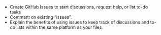 -   Create GitHub Issues to start discussions, request help, or list
    to-do tasks
-   Comment on existing "issues".
-   Explain the benefits of using issues to keep track of discussions
    and to-do lists within the same platform as your files.
